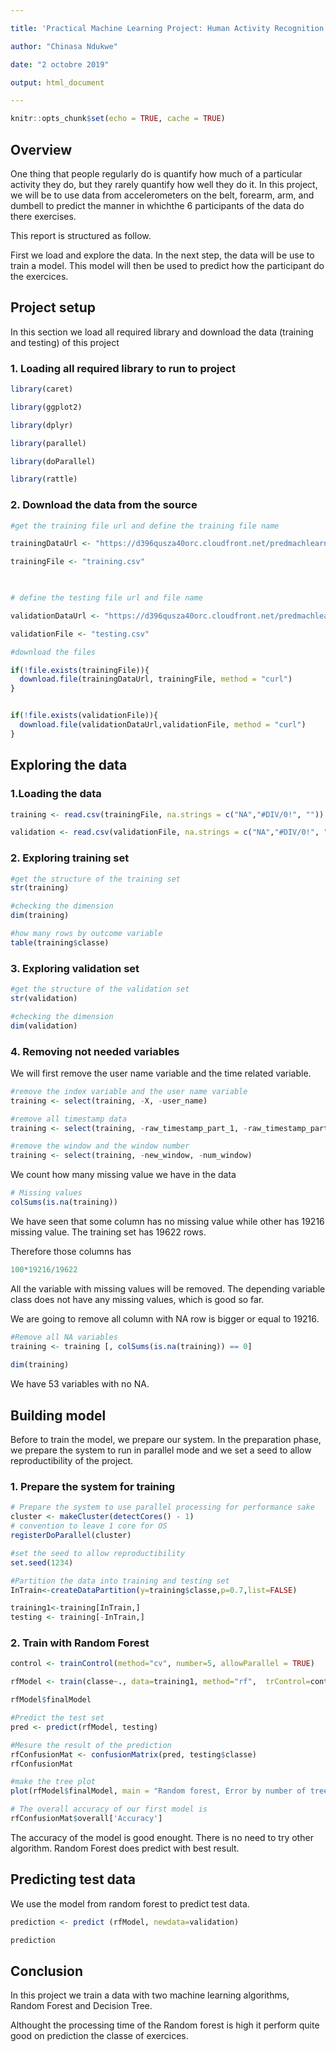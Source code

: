 ---

title: 'Practical Machine Learning Project: Human Activity Recognition'

author: "Chinasa Ndukwe"

date: "2 octobre 2019"

output: html_document

---

 
```{r setup, include=FALSE}

knitr::opts_chunk$set(echo = TRUE, cache = TRUE)

```


## Overview

One thing that people regularly do is quantify how much of a particular activity they do, but they rarely quantify how well they do it. In this project, we will be to use data from accelerometers on the belt, forearm, arm, and dumbell to predict the manner in whichthe 6 participants of the data do there exercises.

This report is structured as follow.

First we load and explore the data. In the next step, the data will be use to train a model. This model will then be used to predict how the participant do the exercices.

 

## Project setup

In this section we load all required library and download the data (training and testing) of this project


### 1. Loading all required library to run to project

```{r}

library(caret)

library(ggplot2)

library(dplyr)

library(parallel)

library(doParallel)

library(rattle)

```

 

### 2. Download the data from the source

```{r}

#get the training file url and define the training file name

trainingDataUrl <- "https://d396qusza40orc.cloudfront.net/predmachlearn/pml-training.csv"

trainingFile <- "training.csv"

 

# define the testing file url and file name

validationDataUrl <- "https://d396qusza40orc.cloudfront.net/predmachlearn/pml-testing.csv"

validationFile <- "testing.csv"

#download the files

if(!file.exists(trainingFile)){
  download.file(trainingDataUrl, trainingFile, method = "curl")
}


if(!file.exists(validationFile)){
  download.file(validationDataUrl,validationFile, method = "curl")
}

```

 

## Exploring the data

### 1.Loading the data

```{r}

training <- read.csv(trainingFile, na.strings = c("NA","#DIV/0!", ""))

validation <- read.csv(validationFile, na.strings = c("NA","#DIV/0!", ""))

```

### 2. Exploring training set

```{r}
#get the structure of the training set
str(training)

#checking the dimension
dim(training)

#how many rows by outcome variable
table(training$classe)
```

### 3. Exploring validation set

```{r}
#get the structure of the validation set
str(validation)

#checking the dimension
dim(validation)
```

### 4. Removing not needed variables

We will first remove the user name variable and the time related variable.

```{r}
#remove the index variable and the user name variable
training <- select(training, -X, -user_name)

#remove all timestamp data
training <- select(training, -raw_timestamp_part_1, -raw_timestamp_part_2, -cvtd_timestamp)

#remove the window and the window number
training <- select(training, -new_window, -num_window)
```

We count how many missing value we have in the data

```{r}
# Missing values
colSums(is.na(training))
```

We have seen that some column has no missing value while other has 19216 missing value. The training set has 19622 rows.

Therefore those columns has

```{r echo=FALSE, results='asis'}
100*19216/19622
```

All the variable with missing values will be removed. The depending variable class does not have any missing values, which is good so far.

We are going to remove all column with NA row is bigger or equal to 19216.

```{r}
#Remove all NA variables
training <- training [, colSums(is.na(training)) == 0]
 
dim(training)

```

We have 53 variables with no NA.

## Building model
Before to train the model, we prepare our system.
In the preparation phase, we prepare the system to run in parallel mode and we set a seed to allow reproductibility of the project.

### 1. Prepare the system for training

```{r}
# Prepare the system to use parallel processing for performance sake
cluster <- makeCluster(detectCores() - 1)
# convention to leave 1 core for OS
registerDoParallel(cluster)

#set the seed to allow reproductibility
set.seed(1234)

#Partition the data into training and testing set
InTrain<-createDataPartition(y=training$classe,p=0.7,list=FALSE)

training1<-training[InTrain,]
testing <- training[-InTrain,]
```

### 2. Train with Random Forest

```{r}
control <- trainControl(method="cv", number=5, allowParallel = TRUE)

rfModel <- train(classe~., data=training1, method="rf",  trControl=control, prox = TRUE, verbose=TRUE )

rfModel$finalModel

#Predict the test set
pred <- predict(rfModel, testing)

#Mesure the result of the prediction
rfConfusionMat <- confusionMatrix(pred, testing$classe)
rfConfusionMat

#make the tree plot
plot(rfModel$finalModel, main = "Random forest, Error by number of trees")

# The overall accuracy of our first model is
rfConfusionMat$overall['Accuracy']

```
The accuracy of the model is good enought. There is no need to try other algorithm. Random Forest does predict with best result.


## Predicting test data

We use the model from random forest to predict test data.
```{r}
prediction <- predict (rfModel, newdata=validation)

prediction
```
 

## Conclusion

In this project we train a data with two machine learning algorithms, Random Forest and Decision Tree.

Althought the processing time of the Random forest is high it perform quite good on prediction the classe of exercices.